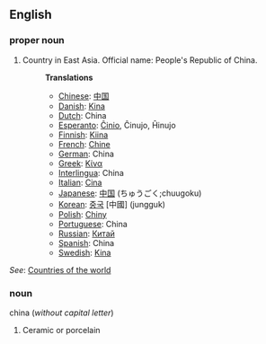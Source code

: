 ==English==

===proper noun===

# Country in East Asia. Official name: People's Republic of China.
#:'''Translations'''
#:*[[Chinese]]: [[中国]]
#:*[[Danish]]: [[Kina]]
#:*[[Dutch]]: China
#:*[[Esperanto]]: [[Ĉinio]], Ĉinujo, Ĥinujo
#:*[[Finnish]]: [[Kiina]]
#:*[[French]]: [[Chine]]
#:*[[German]]: China
#:*[[Greek]]: [[Κίνα]]
#:*[[Interlingua]]: China
#:*[[Italian]]: [[Cina]]
#:*[[Japanese]]: [[中国]] (ちゅうごく;chuugoku)
#:*[[Korean]]: [[중국]] [中國] (jungguk)
#:*[[Polish]]: [[Chiny]]
#:*[[Portuguese]]: China
#:*[[Russian]]: [[Китай]]
#:*[[Spanish]]: China
#:*[[Swedish]]: [[Kina]]

''See'': [[Countries of the world]]

===noun===
china (''without capital letter'')
#Ceramic or porcelain